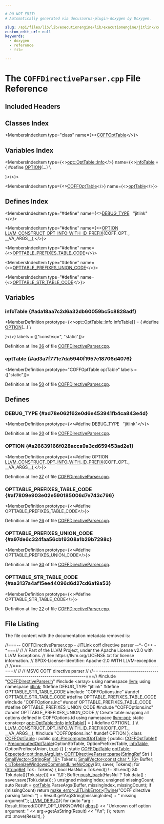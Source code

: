 ```yaml
---

# DO NOT EDIT!
# Automatically generated via docusaurus-plugin-doxygen by Doxygen.

slug: /api/files/lib/lib/executionengine/lib/executionengine/jitlink/coffdirectiveparser-cpp
custom_edit_url: null
keywords:
  - doxygen
  - reference
  - file

---
```





# The `COFFDirectiveParser.cpp` File Reference

<DoxygenPage pluginConfig={pluginConfig}>



## Included Headers

<IncludesList>
<IncludesListItem
  filePath="COFFDirectiveParser.h"
  permalink="/docs/api/files/lib/lib/executionengine/lib/executionengine/jitlink/coffdirectiveparser-h"
  isLocal="true" />
<IncludesListItem
  filePath="array"
  permalink=""
  isLocal="false" />
<IncludesListItem
  filePath="COFFOptions.inc"
  permalink=""
  isLocal="true" />
</IncludesList>

## Classes Index

<MembersIndex>

<MembersIndexItem
  type="class"
  name={<><a href="/docs/api/classes/coffopttable">COFFOptTable</a></>}>
</MembersIndexItem>

</MembersIndex>

## Variables Index

<MembersIndex>

<MembersIndexItem
  type={<><a href="/docs/api/structs/llvm/opt/opttable/info">opt::OptTable::Info</a></>}
  name={<><a href="#ada18aa7c2d6a32db60059bc5c8828adf">infoTable</a> = &#123;
#define <a href="#a26639166f028acca9a3cd659453ad2e1">OPTION</a>(...)                                                            \\
                                                                 


&#125;</>}>
</MembersIndexItem>

<MembersIndexItem
  type={<><a href="/docs/api/classes/coffopttable">COFFOptTable</a></>}
  name={<><a href="#ad3a7f771e7da5940f1957c18706d4076">optTable</a></>}>
</MembersIndexItem>

</MembersIndex>

## Defines Index

<MembersIndex>

<MembersIndexItem
  type="#define"
  name={<><a href="#ad78e062f62e0d6e453941fb4ca843e4d">DEBUG&#95;TYPE</a>&nbsp;&nbsp;&nbsp;&quot;jitlink&quot;</>}>
</MembersIndexItem>

<MembersIndexItem
  type="#define"
  name={<><a href="#a26639166f028acca9a3cd659453ad2e1">OPTION</a>&nbsp;&nbsp;&nbsp;  <a href="/docs/api/files/include/include/llvm/include/llvm/option/opttable-h/#ad884d142cc6a33d1011a8581c91763bd">LLVM&#95;CONSTRUCT&#95;OPT&#95;INFO&#95;WITH&#95;ID&#95;PREFIX</a>(COFF&#95;OPT&#95;, &#95;&#95;VA&#95;ARGS&#95;&#95;),</>}>
</MembersIndexItem>

<MembersIndexItem
  type="#define"
  name={<><a href="#af7809e903e02e590185006d7e743c796">OPTTABLE&#95;PREFIXES&#95;TABLE&#95;CODE</a></>}>
</MembersIndexItem>

<MembersIndexItem
  type="#define"
  name={<><a href="#a97de6c324faa56cb19308a1b29b7298c">OPTTABLE&#95;PREFIXES&#95;UNION&#95;CODE</a></>}>
</MembersIndexItem>

<MembersIndexItem
  type="#define"
  name={<><a href="#aa3137a4af15ee44096d6d27cd6a19a53">OPTTABLE&#95;STR&#95;TABLE&#95;CODE</a></>}>
</MembersIndexItem>

</MembersIndex>


<SectionDefinition>

## Variables

### infoTable {#ada18aa7c2d6a32db60059bc5c8828adf}

<MemberDefinition
  prototype={<>opt::OptTable::Info infoTable&#91;&#93; = &#123;
#define <a href="#a26639166f028acca9a3cd659453ad2e1">OPTION</a>(...)                                                            \\
                                                                 


&#125;</>}
  labels = {["constexpr", "static"]}>

Definition at line <a href="#l00036">36</a> of file <a href="/docs/api/files/lib/lib/executionengine/lib/executionengine/jitlink/coffdirectiveparser-cpp">COFFDirectiveParser.cpp</a>.
</MemberDefinition>

### optTable {#ad3a7f771e7da5940f1957c18706d4076}

<MemberDefinition
  prototype="COFFOptTable optTable"
  labels = {["static"]}>

Definition at line <a href="#l00050">50</a> of file <a href="/docs/api/files/lib/lib/executionengine/lib/executionengine/jitlink/coffdirectiveparser-cpp">COFFDirectiveParser.cpp</a>.
</MemberDefinition>

</SectionDefinition>

<SectionDefinition>

## Defines

### DEBUG&#95;TYPE {#ad78e062f62e0d6e453941fb4ca843e4d}

<MemberDefinition
  prototype={<>#define DEBUG&#95;TYPE&nbsp;&nbsp;&nbsp;&quot;jitlink&quot;</>}>

Definition at line <a href="#l00020">20</a> of file <a href="/docs/api/files/lib/lib/executionengine/lib/executionengine/jitlink/coffdirectiveparser-cpp">COFFDirectiveParser.cpp</a>.
</MemberDefinition>

### OPTION {#a26639166f028acca9a3cd659453ad2e1}

<MemberDefinition
  prototype={<>#define OPTION&nbsp;&nbsp;&nbsp;  <a href="/docs/api/files/include/include/llvm/include/llvm/option/opttable-h/#ad884d142cc6a33d1011a8581c91763bd">LLVM&#95;CONSTRUCT&#95;OPT&#95;INFO&#95;WITH&#95;ID&#95;PREFIX</a>(COFF&#95;OPT&#95;, &#95;&#95;VA&#95;ARGS&#95;&#95;),</>}>

Definition at line <a href="#l00037">37</a> of file <a href="/docs/api/files/lib/lib/executionengine/lib/executionengine/jitlink/coffdirectiveparser-cpp">COFFDirectiveParser.cpp</a>.
</MemberDefinition>

### OPTTABLE&#95;PREFIXES&#95;TABLE&#95;CODE {#af7809e903e02e590185006d7e743c796}

<MemberDefinition
  prototype={<>#define OPTTABLE&#95;PREFIXES&#95;TABLE&#95;CODE</>}>

Definition at line <a href="#l00026">26</a> of file <a href="/docs/api/files/lib/lib/executionengine/lib/executionengine/jitlink/coffdirectiveparser-cpp">COFFDirectiveParser.cpp</a>.
</MemberDefinition>

### OPTTABLE&#95;PREFIXES&#95;UNION&#95;CODE {#a97de6c324faa56cb19308a1b29b7298c}

<MemberDefinition
  prototype={<>#define OPTTABLE&#95;PREFIXES&#95;UNION&#95;CODE</>}>

Definition at line <a href="#l00030">30</a> of file <a href="/docs/api/files/lib/lib/executionengine/lib/executionengine/jitlink/coffdirectiveparser-cpp">COFFDirectiveParser.cpp</a>.
</MemberDefinition>

### OPTTABLE&#95;STR&#95;TABLE&#95;CODE {#aa3137a4af15ee44096d6d27cd6a19a53}

<MemberDefinition
  prototype={<>#define OPTTABLE&#95;STR&#95;TABLE&#95;CODE</>}>

Definition at line <a href="#l00022">22</a> of file <a href="/docs/api/files/lib/lib/executionengine/lib/executionengine/jitlink/coffdirectiveparser-cpp">COFFDirectiveParser.cpp</a>.
</MemberDefinition>

</SectionDefinition>

## File Listing

The file content with the documentation metadata removed is:

<ProgramListing>

<Link id="l00001" /><CodeLine lineNumber="1"><span class="doxyHighlightComment">//===-- COFFDirectiveParser.cpp - JITLink coff directive parser --&#42;- C++ -&#42;===//</span></CodeLine>
<Link id="l00002" /><CodeLine lineNumber="2"><span class="doxyHighlightComment">//</span></CodeLine>
<Link id="l00003" /><CodeLine lineNumber="3"><span class="doxyHighlightComment">// Part of the LLVM Project, under the Apache License v2.0 with LLVM Exceptions.</span></CodeLine>
<Link id="l00004" /><CodeLine lineNumber="4"><span class="doxyHighlightComment">// See https://llvm.org/LICENSE.txt for license information.</span></CodeLine>
<Link id="l00005" /><CodeLine lineNumber="5"><span class="doxyHighlightComment">// SPDX-License-Identifier: Apache-2.0 WITH LLVM-exception</span></CodeLine>
<Link id="l00006" /><CodeLine lineNumber="6"><span class="doxyHighlightComment">//</span></CodeLine>
<Link id="l00007" /><CodeLine lineNumber="7"><span class="doxyHighlightComment">//===----------------------------------------------------------------------===//</span></CodeLine>
<Link id="l00008" /><CodeLine lineNumber="8"><span class="doxyHighlightComment">//</span></CodeLine>
<Link id="l00009" /><CodeLine lineNumber="9"><span class="doxyHighlightComment">// MSVC COFF directive parser</span></CodeLine>
<Link id="l00010" /><CodeLine lineNumber="10"><span class="doxyHighlightComment">//</span></CodeLine>
<Link id="l00011" /><CodeLine lineNumber="11"><span class="doxyHighlightComment">//===----------------------------------------------------------------------===//</span></CodeLine>
<Link id="l00012" /><CodeLine lineNumber="12"></CodeLine>
<Link id="l00013" /><CodeLine lineNumber="13"><span class="doxyHighlightPreprocessor">#include &quot;<a href="/docs/api/files/lib/lib/executionengine/lib/executionengine/jitlink/coffdirectiveparser-h">COFFDirectiveParser.h</a>&quot;</span></CodeLine>
<Link id="l00014" /><CodeLine lineNumber="14"></CodeLine>
<Link id="l00015" /><CodeLine lineNumber="15"><span class="doxyHighlightPreprocessor">#include &lt;array&gt;</span></CodeLine>
<Link id="l00016" /><CodeLine lineNumber="16"></CodeLine>
<Link id="l00017" /><CodeLine lineNumber="17"><span class="doxyHighlightKeyword">using namespace </span><span class="doxyHighlight"><a href="/docs/api/namespaces/llvm">llvm</a>;</span></CodeLine>
<Link id="l00018" /><CodeLine lineNumber="18"><span class="doxyHighlightKeyword">using namespace </span><span class="doxyHighlight"><a href="/docs/api/namespaces/llvm/jitlink">jitlink</a>;</span></CodeLine>
<Link id="l00019" /><CodeLine lineNumber="19"></CodeLine>
<Link id="l00020" /><CodeLine lineNumber="20" lineLink="#ad78e062f62e0d6e453941fb4ca843e4d"><span class="doxyHighlightPreprocessor">#define DEBUG&#95;TYPE &quot;jitlink&quot;</span></CodeLine>
<Link id="l00021" /><CodeLine lineNumber="21"></CodeLine>
<Link id="l00022" /><CodeLine lineNumber="22" lineLink="#aa3137a4af15ee44096d6d27cd6a19a53"><span class="doxyHighlightPreprocessor">#define OPTTABLE&#95;STR&#95;TABLE&#95;CODE</span></CodeLine>
<Link id="l00023" /><CodeLine lineNumber="23"><span class="doxyHighlightPreprocessor">#include &quot;COFFOptions.inc&quot;</span></CodeLine>
<Link id="l00024" /><CodeLine lineNumber="24"><span class="doxyHighlightPreprocessor">#undef OPTTABLE&#95;STR&#95;TABLE&#95;CODE</span></CodeLine>
<Link id="l00025" /><CodeLine lineNumber="25"></CodeLine>
<Link id="l00026" /><CodeLine lineNumber="26" lineLink="#af7809e903e02e590185006d7e743c796"><span class="doxyHighlightPreprocessor">#define OPTTABLE&#95;PREFIXES&#95;TABLE&#95;CODE</span></CodeLine>
<Link id="l00027" /><CodeLine lineNumber="27"><span class="doxyHighlightPreprocessor">#include &quot;COFFOptions.inc&quot;</span></CodeLine>
<Link id="l00028" /><CodeLine lineNumber="28"><span class="doxyHighlightPreprocessor">#undef OPTTABLE&#95;PREFIXES&#95;TABLE&#95;CODE</span></CodeLine>
<Link id="l00029" /><CodeLine lineNumber="29"></CodeLine>
<Link id="l00030" /><CodeLine lineNumber="30" lineLink="#a97de6c324faa56cb19308a1b29b7298c"><span class="doxyHighlightPreprocessor">#define OPTTABLE&#95;PREFIXES&#95;UNION&#95;CODE</span></CodeLine>
<Link id="l00031" /><CodeLine lineNumber="31"><span class="doxyHighlightPreprocessor">#include &quot;COFFOptions.inc&quot;</span></CodeLine>
<Link id="l00032" /><CodeLine lineNumber="32"><span class="doxyHighlightPreprocessor">#undef OPTTABLE&#95;PREFIXES&#95;UNION&#95;CODE</span></CodeLine>
<Link id="l00033" /><CodeLine lineNumber="33"></CodeLine>
<Link id="l00034" /><CodeLine lineNumber="34"><span class="doxyHighlightComment">// Create table mapping all options defined in COFFOptions.td</span></CodeLine>
<Link id="l00035" /><CodeLine lineNumber="35"><span class="doxyHighlightKeyword">using namespace </span><span class="doxyHighlight"><a href="/docs/api/namespaces/llvm/opt">llvm::opt</a>;</span></CodeLine>
<Link id="l00036" /><CodeLine lineNumber="36" lineLink="#ada18aa7c2d6a32db60059bc5c8828adf"><span class="doxyHighlightKeyword">static</span><span class="doxyHighlight"> </span><span class="doxyHighlightKeyword">constexpr</span><span class="doxyHighlight"> <a href="/docs/api/structs/llvm/opt/opttable/info">opt::OptTable::Info</a> <a href="#ada18aa7c2d6a32db60059bc5c8828adf">infoTable</a>&#91;&#93; = &#123;</span></CodeLine>
<Link id="l00037" /><CodeLine lineNumber="37"><span class="doxyHighlightPreprocessor">#define OPTION(...)                                                            \\</span></CodeLine>
<Link id="l00038" /><CodeLine lineNumber="38"><span class="doxyHighlightPreprocessor">  LLVM&#95;CONSTRUCT&#95;OPT&#95;INFO&#95;WITH&#95;ID&#95;PREFIX(COFF&#95;OPT&#95;, &#95;&#95;VA&#95;ARGS&#95;&#95;),</span></CodeLine>
<Link id="l00039" /><CodeLine lineNumber="39"><span class="doxyHighlightPreprocessor">#include &quot;COFFOptions.inc&quot;</span></CodeLine>
<Link id="l00040" /><CodeLine lineNumber="40"><span class="doxyHighlightPreprocessor">#undef OPTION</span></CodeLine>
<Link id="l00041" /><CodeLine lineNumber="41"><span class="doxyHighlight">&#125;;</span></CodeLine>
<Link id="l00042" /><CodeLine lineNumber="42"></CodeLine>
<Link id="l00043" /><CodeLine lineNumber="43" lineLink="/docs/api/classes/coffopttable"><span class="doxyHighlightKeyword">class </span><span class="doxyHighlight"><a href="/docs/api/classes/coffopttable/#a4d6536c5ac6c0b4fe87e97555a7aa93b">COFFOptTable</a> : </span><span class="doxyHighlightKeyword">public</span><span class="doxyHighlight"> <a href="/docs/api/classes/llvm/opt/precomputedopttable">opt::PrecomputedOptTable</a> &#123;</span></CodeLine>
<Link id="l00044" /><CodeLine lineNumber="44"><span class="doxyHighlightKeyword">public</span><span class="doxyHighlight">:</span></CodeLine>
<Link id="l00045" /><CodeLine lineNumber="45" lineLink="/docs/api/classes/coffopttable/#a4d6536c5ac6c0b4fe87e97555a7aa93b"><span class="doxyHighlight">  <a href="/docs/api/classes/coffopttable/#a4d6536c5ac6c0b4fe87e97555a7aa93b">COFFOptTable</a>()</span></CodeLine>
<Link id="l00046" /><CodeLine lineNumber="46"><span class="doxyHighlight">      : <a href="/docs/api/classes/llvm/opt/precomputedopttable">PrecomputedOptTable</a>(OptionStrTable, OptionPrefixesTable, <a href="#ada18aa7c2d6a32db60059bc5c8828adf">infoTable</a>,</span></CodeLine>
<Link id="l00047" /><CodeLine lineNumber="47"><span class="doxyHighlight">                            OptionPrefixesUnion, <a href="/docs/api/files/lib/lib/analysis/basicaliasanalysis-cpp/#af6d5cafbdfc5313e65d990120021a3ec">true</a>) &#123;&#125;</span></CodeLine>
<Link id="l00048" /><CodeLine lineNumber="48"><span class="doxyHighlight">&#125;;</span></CodeLine>
<Link id="l00049" /><CodeLine lineNumber="49"></CodeLine>
<Link id="l00050" /><CodeLine lineNumber="50" lineLink="#ad3a7f771e7da5940f1957c18706d4076"><span class="doxyHighlightKeyword">static</span><span class="doxyHighlight"> <a href="/docs/api/classes/coffopttable">COFFOptTable</a> <a href="#ad3a7f771e7da5940f1957c18706d4076">optTable</a>;</span></CodeLine>
<Link id="l00051" /><CodeLine lineNumber="51"></CodeLine>
<Link id="l00052" /><CodeLine lineNumber="52" lineLink="/docs/api/classes/llvm/jitlink/coffdirectiveparser/#a456d81f6b7c9b1824cc89be84e5e7960"><span class="doxyHighlight"><a href="/docs/api/classes/llvm/expected">Expected&lt;opt::InputArgList&gt;</a> <a href="/docs/api/classes/llvm/jitlink/coffdirectiveparser/#a456d81f6b7c9b1824cc89be84e5e7960">COFFDirectiveParser::parse</a>(<a href="/docs/api/classes/llvm/stringref">StringRef</a> Str) &#123;</span></CodeLine>
<Link id="l00053" /><CodeLine lineNumber="53"><span class="doxyHighlight">  <a href="/docs/api/classes/llvm/smallvector">SmallVector&lt;StringRef, 16&gt;</a> Tokens;</span></CodeLine>
<Link id="l00054" /><CodeLine lineNumber="54"><span class="doxyHighlight">  <a href="/docs/api/classes/llvm/smallvector">SmallVector&lt;const char &#42;, 16&gt;</a> Buffer;</span></CodeLine>
<Link id="l00055" /><CodeLine lineNumber="55"><span class="doxyHighlight">  <a href="/docs/api/namespaces/llvm/cl/#a8d80076c6887cc447e544881292a3ad0">cl::TokenizeWindowsCommandLineNoCopy</a>(Str, saver, Tokens);</span></CodeLine>
<Link id="l00056" /><CodeLine lineNumber="56"><span class="doxyHighlight">  </span><span class="doxyHighlightKeywordFlow">for</span><span class="doxyHighlight"> (<a href="/docs/api/classes/llvm/stringref">StringRef</a> Tok : Tokens) &#123;</span></CodeLine>
<Link id="l00057" /><CodeLine lineNumber="57"><span class="doxyHighlight">    </span><span class="doxyHighlightKeywordType">bool</span><span class="doxyHighlight"> HasNul = Tok.end() != Str.end() &amp;&amp; Tok.data()&#91;Tok.size()&#93; == </span><span class="doxyHighlightCharLiteral">&#39;\\0&#39;</span><span class="doxyHighlight">;</span></CodeLine>
<Link id="l00058" /><CodeLine lineNumber="58"><span class="doxyHighlight">    Buffer.<a href="/docs/api/classes/llvm/smallvectortemplatebase/#af42bfbc067df27c19ee2fc859df58799">push&#95;back</a>(HasNul ? Tok.data() : saver.save(Tok).data());</span></CodeLine>
<Link id="l00059" /><CodeLine lineNumber="59"><span class="doxyHighlight">  &#125;</span></CodeLine>
<Link id="l00060" /><CodeLine lineNumber="60"></CodeLine>
<Link id="l00061" /><CodeLine lineNumber="61"><span class="doxyHighlight">  </span><span class="doxyHighlightKeywordType">unsigned</span><span class="doxyHighlight"> missingIndex;</span></CodeLine>
<Link id="l00062" /><CodeLine lineNumber="62"><span class="doxyHighlight">  </span><span class="doxyHighlightKeywordType">unsigned</span><span class="doxyHighlight"> missingCount;</span></CodeLine>
<Link id="l00063" /><CodeLine lineNumber="63"></CodeLine>
<Link id="l00064" /><CodeLine lineNumber="64"><span class="doxyHighlight">  </span><span class="doxyHighlightKeyword">auto</span><span class="doxyHighlight"> Result = <a href="#ad3a7f771e7da5940f1957c18706d4076">optTable</a>.ParseArgs(Buffer, missingIndex, missingCount);</span></CodeLine>
<Link id="l00065" /><CodeLine lineNumber="65"></CodeLine>
<Link id="l00066" /><CodeLine lineNumber="66"><span class="doxyHighlight">  </span><span class="doxyHighlightKeywordFlow">if</span><span class="doxyHighlight"> (missingCount)</span></CodeLine>
<Link id="l00067" /><CodeLine lineNumber="67"><span class="doxyHighlight">    </span><span class="doxyHighlightKeywordFlow">return</span><span class="doxyHighlight"> <a href="/docs/api/namespaces/llvm/#a9999bd897fc8a1648bd69b36fee2d357">make&#95;error&lt;JITLinkError&gt;</a>(<a href="/docs/api/classes/llvm/twine">Twine</a>(</span><span class="doxyHighlightStringLiteral">&quot;COFF directive parsing failed: &quot;</span><span class="doxyHighlight">) +</span></CodeLine>
<Link id="l00068" /><CodeLine lineNumber="68"><span class="doxyHighlight">                                    Result.getArgString(missingIndex) +</span></CodeLine>
<Link id="l00069" /><CodeLine lineNumber="69"><span class="doxyHighlight">                                    </span><span class="doxyHighlightStringLiteral">&quot; missing argument&quot;</span><span class="doxyHighlight">);</span></CodeLine>
<Link id="l00070" /><CodeLine lineNumber="70"><span class="doxyHighlight">  <a href="/docs/api/files/include/include/llvm/include/llvm/support/debug-h/#a196897517069dda1bdb549e24468f7d7">LLVM&#95;DEBUG</a>(&#123;</span></CodeLine>
<Link id="l00071" /><CodeLine lineNumber="71"><span class="doxyHighlight">    </span><span class="doxyHighlightKeywordFlow">for</span><span class="doxyHighlight"> (</span><span class="doxyHighlightKeyword">auto</span><span class="doxyHighlight"> &#42;arg : Result.filtered(COFF&#95;OPT&#95;UNKNOWN))</span></CodeLine>
<Link id="l00072" /><CodeLine lineNumber="72"><span class="doxyHighlight">      <a href="/docs/api/namespaces/llvm/#a7c46c742c31be54870e2038048e6b391">dbgs</a>() &lt;&lt; </span><span class="doxyHighlightStringLiteral">&quot;Unknown coff option argument: &quot;</span><span class="doxyHighlight"> &lt;&lt; arg-&gt;getAsString(Result)</span></CodeLine>
<Link id="l00073" /><CodeLine lineNumber="73"><span class="doxyHighlight">             &lt;&lt; </span><span class="doxyHighlightStringLiteral">&quot;\\n&quot;</span><span class="doxyHighlight">;</span></CodeLine>
<Link id="l00074" /><CodeLine lineNumber="74"><span class="doxyHighlight">  &#125;);</span></CodeLine>
<Link id="l00075" /><CodeLine lineNumber="75"><span class="doxyHighlight">  </span><span class="doxyHighlightKeywordFlow">return</span><span class="doxyHighlight"> std::move(Result);</span></CodeLine>
<Link id="l00076" /><CodeLine lineNumber="76"><span class="doxyHighlight">&#125;</span></CodeLine>

</ProgramListing>


</DoxygenPage>
